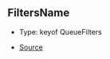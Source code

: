 ## FiltersName

- Type: keyof QueueFilters

- [Source](https://github.com/Androz2091/discord-player/blob/7529a33/packages/discord-player/src/types/types.ts#L8)